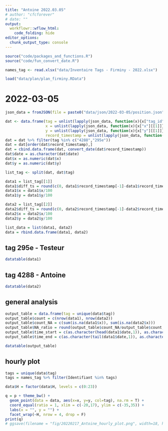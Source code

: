 ```yaml
---
title: "Antoine 2022.03.05"
# author: "cfcforever"
# date: ""
output: 
  workflowr::wflow_html:
    code_folding: hide
editor_options:
  chunk_output_type: console
---
```


```r
source("code/packages_and_functions.R")
source("code/fun_convert_date.R")

names_tag <- read.xlsx("data/Inventaire Tags - Firminy - 2022.xlsx")

load("data/plan/plan_firminy.RData")
```


# 2022-03-05
```r
json_data = fromJSON(file = paste0("data/json/2022-03-05/position.json"))

dat <- data.frame(tag = unlist(lapply(json_data, function(x){x["tag_id"][[1]]})),
                  x = unlist(lapply(json_data, function(x){x["x"][[1]]})),
                  y = unlist(lapply(json_data, function(x){x["y"][[1]]})),
                  record_timestamp = unlist(lapply(json_data, function(x){x["record_timestamp"][[1]]})))
dat = dat %>% filter(tag %in% c("4288","295e"))
dat = dat[order(dat$record_timestamp),]
dat = cbind.data.frame(dat, convert_date(dat$record_timestamp))
dat$date = as.character(dat$date)
dat$x = as.numeric(dat$x)
dat$y = as.numeric(dat$y)

list_tag <- split(dat, dat$tag)

data1 = list_tag[[1]]
data1$diff_ts = round(c(0, data1$record_timestamp[-1]-data1$record_timestamp[-nrow(data1)]), 3)
data1$x = data1$x/100
data1$y = data1$y/100

data2 = list_tag[[2]]
data2$diff_ts = round(c(0, data2$record_timestamp[-1]-data2$record_timestamp[-nrow(data2)]), 3)
data2$x = data2$x/100
data2$y = data2$y/100

list_data = list(data1, data2)
data = rbind.data.frame(data1, data2)
```


## tag 295e - Testeur
```r
datatable(data1)
```


## tag 4288 - Antoine
```r
datatable(data2)
```


## general analysis
```r
output_table = data.frame(tag = unique(data$tag))
output_table$count = c(nrow(data1), nrow(data2))
output_table$count_NA = c(sum(is.na(data1$x)), sum(is.na(data2$x)))
output_table$NA_ratio = round(output_table$count_NA/output_table$count,2)
output_table$time_start = c(as.character(head(data1$date,1)), as.character(head(data2$date,1)))
output_table$time_end = c(as.character(tail(data1$date,1)), as.character(tail(data2$date,1)))

datatable(output_table)
```


## hourly plot {.tabset .tabset-pills}
```r
tags = unique(data$tag)
tags = names_tag %>% filter(Identifiant %in% tags)

data$H = factor(data$H, levels = c(0:23))

q = p + theme_bw() +
  geom_point(data = data, aes(x=x, y=y, col=tag), na.rm = T) +
  coord_equal(ratio = 1, xlim = c(-20,17), ylim = c(-35,35)) +
  labs(x = "", y = "") + 
  facet_wrap(~H, nrow = 4, drop = F)
print(q)
# ggsave(filename = "fig/20220217_Antoine_hourly_plot.png", width=18, height=18)
```


